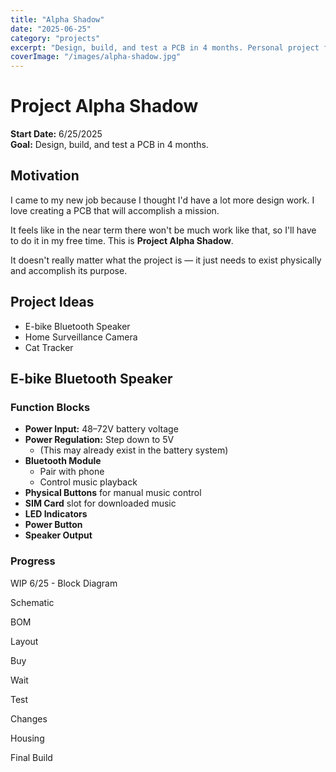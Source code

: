 ```yaml
---
title: "Alpha Shadow"
date: "2025-06-25"
category: "projects"
excerpt: "Design, build, and test a PCB in 4 months. Personal project for hands-on hardware design."
coverImage: "/images/alpha-shadow.jpg"
---
```


# Project Alpha Shadow

**Start Date:** 6/25/2025  
**Goal:** Design, build, and test a PCB in 4 months.

## Motivation

I came to my new job because I thought I'd have a lot more design work. I love creating a PCB that will accomplish a mission.

It feels like in the near term there won't be much work like that, so I'll have to do it in my free time. This is **Project Alpha Shadow**.

It doesn't really matter what the project is — it just needs to exist physically and accomplish its purpose.

## Project Ideas

* E-bike Bluetooth Speaker  
* Home Surveillance Camera
* Cat Tracker

## E-bike Bluetooth Speaker

### Function Blocks

* **Power Input:** 48–72V battery voltage
* **Power Regulation:** Step down to 5V
  * (This may already exist in the battery system)
* **Bluetooth Module**
  * Pair with phone
  * Control music playback
* **Physical Buttons** for manual music control
* **SIM Card** slot for downloaded music
* **LED Indicators**
* **Power Button**
* **Speaker Output**

### Progress

WIP 6/25 - Block Diagram

Schematic

BOM

Layout

Buy

Wait

Test

Changes

Housing

Final Build 